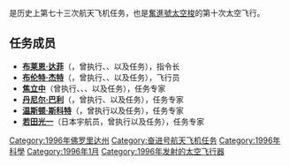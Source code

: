 {{noteTA
|G1=Aero
}}
{{Infobox spaceflight
| operator           = [[美国国家航空航天局|美国国家航空航天局]]
| name               = {{lang|en|STS-72}}
| insignia           = Sts-72-patch.png
| spacecraft         = [[奮進號太空梭|奮進號太空梭]]
| crew_size          = 6
| launch_site        = 佛罗里达州[[肯尼迪航天中心|肯尼迪航天中心]]<br />{{lang|en|LC 39B}}
| landing_site       = 佛罗里达州[[肯尼迪航天中心|肯尼迪航天中心]]<br />15号跑道
| launch_date        = 1996年1月11日<br />4:41:00 {{lang|en|EST}}
| landing_date       = 1996年1月20日<br />2:41:41{{lang|en|EST}}
| mission_duration   = 8天22小时1分钟47秒
| launch_mass        = {{convert|112182|kg}}
| landing_mass       = {{convert|98549|kg}}
| payload_mass       = {{convert|6510|kg}}
| orbit_apoapsis     = 470千米
| orbit_periapsis    = 185千米
| apsis              = 地
| orbit_reference    = [[地心轨道|地心轨道]]
| orbit_regime       = [[近地轨道|近地轨道]]
| orbit_inclination  = 28.45°
| orbit_period       = 91.1分钟
| distance_travelled = 6,000,000千米

| crew_photo         = STS-72_crew.jpg

| crew_photo_caption = 后排左起：斯科特、焦立中、若田、巴利<br />前排左起：杰特、达菲
| next_mission       = [[File:Sts-75-patch.png|25px]] {{lang|en|[[STS-75|STS-75]]}}
| programme          = [[美國太空梭計劃|美國太空梭計劃]]
| previous_mission   = [[File:Sts-74-patch.png|25px]] {{lang|en|[[STS-74|STS-74]]}}
|}}

'''{{lang|en|STS-72}}'''是历史上第七十三次航天飞机任务，也是[[奮進號太空梭|奮進號太空梭]]的第十次太空飞行。

== 任务成员 ==
* '''[[布莱恩·达菲|布莱恩·达菲]]'''（{{lang|en|Brian Duffy}}，曾执行{{lang|en|[[STS-45|STS-45]]}}、{{lang|en|[[STS-57|STS-57]]}}、{{lang|en|STS-72}}以及{{lang|en|[[STS-92|STS-92]]}}任务），指令长
* '''[[布伦特·杰特|布伦特·杰特]]'''（{{lang|en|Brent W. Jett}}，曾执行{{lang|en|STS-72}}、{{lang|en|[[STS-81|STS-81]]}}、{{lang|en|[[STS-97|STS-97]]}}以及{{lang|en|[[STS-115|STS-115]]}}任务），飞行员
* '''[[焦立中|焦立中]]'''（曾执行{{lang|en|[[STS-65|STS-65]]}}、{{lang|en|STS-72}}、{{lang|en|[[STS-92|STS-92]]}}、{{lang|en|[[联盟TMA-5|联盟TMA-5]]}}以及{{lang|en|[[远征10号|远征10号]]}}任务），任务专家
* '''[[丹尼尔·巴利|丹尼尔·巴利]]'''（{{lang|en|Daniel T. Barry}}，曾执行{{lang|en|STS-72}}、{{lang|en|[[STS-96|STS-96]]}}以及{{lang|en|[[STS-105|STS-105]]}}任务），任务专家
* '''[[温斯顿·斯科特|温斯顿·斯科特]]'''（{{lang|en|Winston E. Scott}}，曾执行{{lang|en|STS-72}}以及{{lang|en|[[STS-87|STS-87]]}}任务），任务专家
* '''[[若田光一|若田光一]]'''（日本宇航员，曾执行{{lang|en|STS-72}}以及{{lang|en|[[STS-92|STS-92]]}}任务），任务专家

{{奋进号航天飞机}}

[[Category:1996年佛罗里达州|Category:1996年佛罗里达州]]
[[Category:奋进号航天飞机任务|Category:奋进号航天飞机任务]]
[[Category:1996年科學|Category:1996年科學]]
[[Category:1996年1月|Category:1996年1月]]
[[Category:1996年发射的太空飞行器|Category:1996年发射的太空飞行器]]